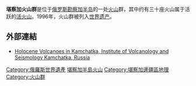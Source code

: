 {{世界自然遗产概要表
|site_img = Image:Kronotskaya.jpg
|site_img_capt = [[克羅諾基火山|克羅諾基火山]]（圖片上方為南）
|site_img_width = 350px
|zh_name = 堪察加火山群
|en_name = Volcanoes of Kamchatka
|fr_name = Volcans du Kamchatka
|country = {{RUS}}
| Region = 欧洲和北美地区
|area = 472,300 Km²
|criterion_n = (i) (ii) (iii) (iv)
|rg_year = 1996
|ex_rg_year = 2001
|iucn =
|remarks =
|org_url = http://whc.unesco.org/en/list/765
|map_img =
|map_img_width =
}}

'''堪察加火山群'''是位于[[俄罗斯|俄罗斯]][[勘察加半岛|勘察加半岛]]的一处[[火山|火山]]群，其中约有三十座火山属于活跃的[[活火山|活火山]]。1996年，火山群被列入[[世界遗产|世界遗产]]。

==外部連結==
*[http://www.kscnet.ru/ivs/volcanoes/holocene/main/main.htm Holocene Volcanoes in Kamchatka, Institute of Volcanology and Seismology Kamchatka, Russia ] {{Wayback|url=http://www.kscnet.ru/ivs/volcanoes/holocene/main/main.htm |date=20210225160231 }}

{{俄罗斯世界遗产}}

[[Category:俄羅斯世界遺產|Category:俄羅斯世界遺產]]
[[Category:堪察加半島火山|]]
[[Category:堪察加邊疆區地理|Category:堪察加邊疆區地理]]
[[Category:火山群|Category:火山群]]